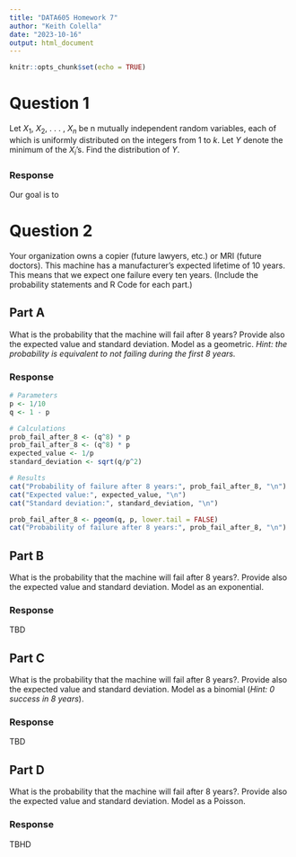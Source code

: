 ```yaml
---
title: "DATA605 Homework 7"
author: "Keith Colella"
date: "2023-10-16"
output: html_document
---
```


```r
knitr::opts_chunk$set(echo = TRUE)
```

# Question 1

Let $X_1$, $X_2$, . . . , $X_n$ be n mutually independent random variables, each of which is uniformly distributed on the integers from 1 to $k$. Let $Y$ denote the minimum of the $X_i$’s. Find the distribution of $Y$.

### Response

Our goal is to 

# Question 2

Your organization owns a copier (future lawyers, etc.) or MRI (future doctors). This machine has a manufacturer’s expected lifetime of 10 years. This means that we expect one failure every ten years. (Include the probability statements and R Code for each part.)

## Part A

What is the probability that the machine will fail after 8 years? Provide also the expected value and standard deviation. Model as a geometric.
*Hint: the probability is equivalent to not failing during the first 8 years.*

### Response

```r
# Parameters
p <- 1/10
q <- 1 - p

# Calculations
prob_fail_after_8 <- (q^8) * p
prob_fail_after_8 <- (q^8) * p
expected_value <- 1/p
standard_deviation <- sqrt(q/p^2)

# Results
cat("Probability of failure after 8 years:", prob_fail_after_8, "\n")
cat("Expected value:", expected_value, "\n")
cat("Standard deviation:", standard_deviation, "\n")
```

```r
prob_fail_after_8 <- pgeom(q, p, lower.tail = FALSE)
cat("Probability of failure after 8 years:", prob_fail_after_8, "\n")
```


## Part B

What is the probability that the machine will fail after 8 years?. Provide also the expected value and standard deviation. Model as an exponential.

### Response

TBD

## Part C

What is the probability that the machine will fail after 8 years?. Provide also the expected value and standard deviation. Model as a binomial (*Hint: 0 success in 8 years*).

### Response

TBD

## Part D

What is the probability that the machine will fail after 8 years?. Provide also the expected value and standard deviation. Model as a Poisson.

### Response

TBHD
